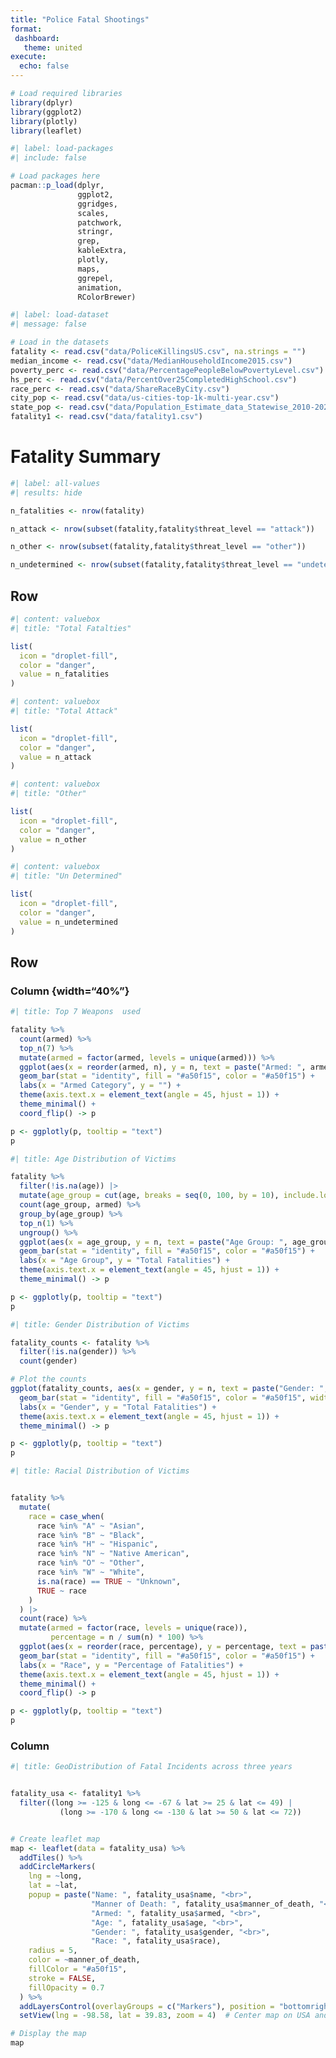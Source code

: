 ```yaml
---
title: "Police Fatal Shootings"
format: 
 dashboard:
   theme: united
execute: 
  echo: false
---
```


```r
# Load required libraries
library(dplyr)
library(ggplot2)
library(plotly)
library(leaflet)
```


```r
#| label: load-packages
#| include: false

# Load packages here
pacman::p_load(dplyr,
               ggplot2,
               ggridges,
               scales,
               patchwork,
               stringr,
               grep,
               kableExtra,
               plotly,
               maps,
               ggrepel,
               animation, 
               RColorBrewer)

```

```r
#| label: load-dataset
#| message: false

# Load in the datasets
fatality <- read.csv("data/PoliceKillingsUS.csv", na.strings = "")
median_income <- read.csv("data/MedianHouseholdIncome2015.csv")
poverty_perc <- read.csv("data/PercentagePeopleBelowPovertyLevel.csv")
hs_perc <- read.csv("data/PercentOver25CompletedHighSchool.csv")
race_perc <- read.csv("data/ShareRaceByCity.csv")
city_pop <- read.csv("data/us-cities-top-1k-multi-year.csv")
state_pop <- read.csv("data/Population_Estimate_data_Statewise_2010-2023.csv")
fatality1 <- read.csv("data/fatality1.csv")
```


# Fatality Summary

```r
#| label: all-values
#| results: hide

n_fatalities <- nrow(fatality)

n_attack <- nrow(subset(fatality,fatality$threat_level == "attack"))

n_other <- nrow(subset(fatality,fatality$threat_level == "other"))

n_undetermined <- nrow(subset(fatality,fatality$threat_level == "undetermined"))

```


## Row {height="20%"}

```r
#| content: valuebox
#| title: "Total Fatalties"

list(
  icon = "droplet-fill",
  color = "danger",
  value = n_fatalities
)
```

```r
#| content: valuebox
#| title: "Total Attack"

list(
  icon = "droplet-fill",
  color = "danger",
  value = n_attack
)
```

```r
#| content: valuebox
#| title: "Other"

list(
  icon = "droplet-fill",
  color = "danger",
  value = n_other
)
```


```r
#| content: valuebox
#| title: "Un Determined"

list(
  icon = "droplet-fill",
  color = "danger",
  value = n_undetermined
)
```

## Row {height="65%"} 

### Column {width="40%"} {.tabset}

```r
#| title: Top 7 Weapons  used

fatality %>%
  count(armed) %>%
  top_n(7) %>%
  mutate(armed = factor(armed, levels = unique(armed))) %>%
  ggplot(aes(x = reorder(armed, n), y = n, text = paste("Armed: ", armed, "<br>Count: ", n))) +
  geom_bar(stat = "identity", fill = "#a50f15", color = "#a50f15") +
  labs(x = "Armed Category", y = "") +
  theme(axis.text.x = element_text(angle = 45, hjust = 1)) +
  theme_minimal() +
  coord_flip() -> p

p <- ggplotly(p, tooltip = "text")
p

```


```r
#| title: Age Distribution of Victims

fatality %>%
  filter(!is.na(age)) |> 
  mutate(age_group = cut(age, breaks = seq(0, 100, by = 10), include.lowest = TRUE)) %>%
  count(age_group, armed) %>%
  group_by(age_group) %>%
  top_n(1) %>%
  ungroup() %>%
  ggplot(aes(x = age_group, y = n, text = paste("Age Group: ", age_group, "<br>Count: ", n))) +
  geom_bar(stat = "identity", fill = "#a50f15", color = "#a50f15") +
  labs(x = "Age Group", y = "Total Fatalities") +
  theme(axis.text.x = element_text(angle = 45, hjust = 1)) +
  theme_minimal() -> p

p <- ggplotly(p, tooltip = "text")
p

```



```r
#| title: Gender Distribution of Victims

fatality_counts <- fatality %>%
  filter(!is.na(gender)) %>%
  count(gender)

# Plot the counts
ggplot(fatality_counts, aes(x = gender, y = n, text = paste("Gender: ", gender, "<br>Count: ", n))) +
  geom_bar(stat = "identity", fill = "#a50f15", color = "#a50f15", width=0.3) + 
  labs(x = "Gender", y = "Total Fatalities") +
  theme(axis.text.x = element_text(angle = 45, hjust = 1)) +
  theme_minimal() -> p

p <- ggplotly(p, tooltip = "text")
p


```




```r
#| title: Racial Distribution of Victims


fatality %>%
  mutate(
    race = case_when(
      race %in% "A" ~ "Asian",
      race %in% "B" ~ "Black",
      race %in% "H" ~ "Hispanic",
      race %in% "N" ~ "Native American",
      race %in% "O" ~ "Other",
      race %in% "W" ~ "White",
      is.na(race) == TRUE ~ "Unknown",
      TRUE ~ race
    )
  ) |> 
  count(race) %>%
  mutate(armed = factor(race, levels = unique(race)),
         percentage = n / sum(n) * 100) %>%
  ggplot(aes(x = reorder(race, percentage), y = percentage, text = paste("Race: ", race, "<br>Percentage: ", round(percentage, 2), "%"))) +
  geom_bar(stat = "identity", fill = "#a50f15", color = "#a50f15") +
  labs(x = "Race", y = "Percentage of Fatalities") +
  theme(axis.text.x = element_text(angle = 45, hjust = 1)) +
  theme_minimal() +
  coord_flip() -> p

p <- ggplotly(p, tooltip = "text")
p

```


### Column


```r
#| title: GeoDistribution of Fatal Incidents across three years


fatality_usa <- fatality1 %>%
  filter((long >= -125 & long <= -67 & lat >= 25 & lat <= 49) | 
           (long >= -170 & long <= -130 & lat >= 50 & lat <= 72))


# Create leaflet map
map <- leaflet(data = fatality_usa) %>%
  addTiles() %>%
  addCircleMarkers(
    lng = ~long,
    lat = ~lat,
    popup = paste("Name: ", fatality_usa$name, "<br>",
                  "Manner of Death: ", fatality_usa$manner_of_death, "<br>",
                  "Armed: ", fatality_usa$armed, "<br>",
                  "Age: ", fatality_usa$age, "<br>",
                  "Gender: ", fatality_usa$gender, "<br>",
                  "Race: ", fatality_usa$race),
    radius = 5,
    color = ~manner_of_death,
    fillColor = "#a50f15",
    stroke = FALSE,
    fillOpacity = 0.7
  ) %>%
  addLayersControl(overlayGroups = c("Markers"), position = "bottomright") %>%  # Add layer control
  setView(lng = -98.58, lat = 39.83, zoom = 4)  # Center map on USA and set zoom level

# Display the map
map


```
